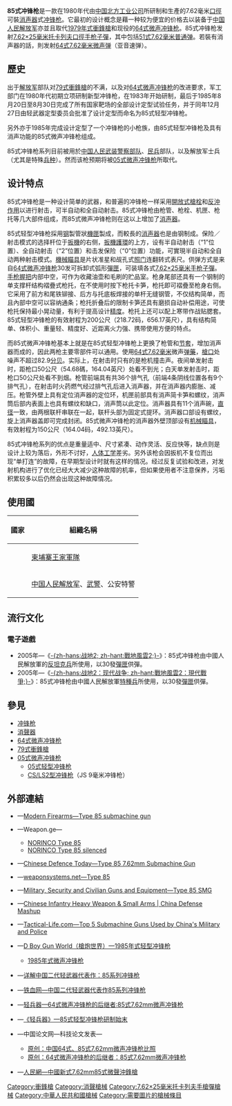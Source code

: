 {{noteTA
|G1=軍事
|G2=長度單位
|G3=Firearms
}}
{{Infobox Weapon
|name= 85式冲锋枪
|image= File:Type 85 submachine gun.jpg
|image_size= 300px
|caption= 
|origin= {{flagcountry|People's Republic of China}}
|type= <div class="NavFrame collapsed" style="color: black; background-color: #FFFFFF; margin: 0 auto; padding: 0 10px; text-align: left;"><div class="NavHead" style="background-color: #FFFFFF; margin: 0 auto; padding: 0 10px; font-weight:normal;">[[冲锋枪|冲锋枪]]</div><div class="NavContent" style="background-color: #FFFFFF; margin: 0 auto; padding: 0 10px;">
* 85式轻型冲锋枪：轻型冲锋枪
* 85式微声冲锋枪：[[抑制器|微声]]冲锋枪
</div>
</div>
<!-- Type selection -->
|is_ranged= yes
|is_bladed= 
|is_explosive= 
|is_artillery= 
|is_vehicle= 
|is_missile= 
|is_UK= 
<!-- Service history -->
|service= 1985年—
|used_by= 參見[[#使用國|使用國]]
|wars= [[中国人民解放军海军索马里护航行动|中国人民解放军海军索马里护航行动]]
<!-- Production history -->
|designer= [[中国兵器工业集团|中国北方工业公司]]
|design_date= 1980年代
|manufacturer= 中国北方工业公司
|unit_cost= 
|production_date= 1985年—
|number= 
|variants= 
<!-- General specifications -->
|spec_label= 
|weight= <div class="NavFrame collapsed" style="color: black; background-color: #FFFFFF; margin: 0 auto; padding: 0 10px; text-align: left;"><div class="NavHead" style="background-color: #FFFFFF; margin: 0 auto; padding: 0 10px; font-weight:normal;">空槍：</div><div class="NavContent" style="background-color: #FFFFFF; margin: 0 auto; padding: 0 10px;">
* 85式轻型冲锋枪：1.9[[千克|千克]]（4.19[[磅|磅]]）
* 85式微声冲锋枪：2.5公斤（5.51[[磅|磅]]）
</div>
</div>
|length= <div class="NavFrame collapsed" style="color: black; background-color: #FFFFFF; margin: 0 auto; padding: 0 10px; text-align: left;"><div class="NavHead" style="background-color: #FFFFFF; margin: 0 auto; padding: 0 10px; font-weight:normal;"></div><div class="NavContent" style="background-color: #FFFFFF; margin: 0 auto; padding: 0 10px;">
* 85式轻型冲锋枪：
** 槍托縮折：444[[毫米|毫米]]（17.48[[英寸|英寸]]）
** 槍托伸展：628毫米（24.72英吋）
* 85式微声冲锋枪：
** 槍托縮折：631毫米（24.84英吋）
** 槍托伸展：869毫米（34.21英吋）
</div>
</div>
|part_length= <div class="NavFrame collapsed" style="color: black; background-color: #FFFFFF; margin: 0 auto; padding: 0 10px; text-align: left;"><div class="NavHead" style="background-color: #FFFFFF; margin: 0 auto; padding: 0 10px; font-weight:normal;"></div><div class="NavContent" style="background-color: #FFFFFF; margin: 0 auto; padding: 0 10px;">
* 85式轻型冲锋枪：210毫米（8.27英吋）
* 85式微声冲锋枪：不明
</div>
</div>
|width= 
|height= 
|diameter= 
|crew= 
<!-- Ranged weapon specifications --> 
|cartridge= -{}-
* 85式轻型冲锋枪：[[7.62×25mm托卡列夫手槍彈|7.62×25毫米托卡列夫]]、[[51式7.62毫米普通弹|51式7.62毫米普通弹]]
* 85式微声冲锋枪：[[64式7.62毫米微声弹|64式7.62毫米微声弹]]
|caliber= 7.62毫米（.3英吋）
|barrels= 1根，[[膛線|線膛]]，[[槍口|槍口]]可装上[[抑制器|消声器]]，本身沿着枪膛阴线开有排气孔
|action= <div class="NavFrame collapsed" style="color: black; background-color: #FFFFFF; margin: 0 auto; padding: 0 10px; text-align: left;"><div class="NavHead" style="background-color: #FFFFFF; margin: 0 auto; padding: 0 10px; font-weight:normal;"></div><div class="NavContent" style="background-color: #FFFFFF; margin: 0 auto; padding: 0 10px;">
* [[反沖作用_(槍械)|反沖作用]]
* [[開放式槍栓|開放式槍栓]]
</div>
</div>
|mode= {{Link-en|半自動槍械|Semi-automatic firearm|半自動}}、[[自動火器|全自動]]，可[[擊發調變槍械|擊發調變]]
|rate= <div class="NavFrame collapsed" style="color: black; background-color: #FFFFFF; margin: 0 auto; padding: 0 10px; text-align: left;"><div class="NavHead" style="background-color: #FFFFFF; margin: 0 auto; padding: 0 10px; font-weight:normal;"></div><div class="NavContent" style="background-color: #FFFFFF; margin: 0 auto; padding: 0 10px;">
* 85式轻型冲锋枪：780发／分钟
* 85式微声冲锋枪：800发／分钟
</div>
</div>
|velocity=
|range= <div class="NavFrame collapsed" style="color: black; background-color: #FFFFFF; margin: 0 auto; padding: 0 10px; text-align: left;"><div class="NavHead" style="background-color: #FFFFFF; margin: 0 auto; padding: 0 10px; font-weight:normal;"></div><div class="NavContent" style="background-color: #FFFFFF; margin: 0 auto; padding: 0 10px;">
* 85式轻型冲锋枪：150—200[[米_(单位)|公尺]]（164.04—218.72[[码|码]]，492.13—656.17[[英尺|英尺]]）
* 85式微声冲锋枪：100—150公尺（109.36—164.04码，328.08—492.13英尺）
</div>
</div>
|feed= 30發[[64式微声冲锋枪|64式微声冲锋枪]]可拆卸式[[彈匣|彈匣]]
|sights= [[機械瞄具|機械瞄具]]：固定[[照門|照門]]及柱狀準星
<!-- 火炮規格 -->
|breech= 
|recoil= 
|carriage= 
|elevation= 
|traverse= 
<!-- 刃器規格 --> 
|blade_type= 
|hilt_type= 
|sheath_type= 
|head_type= 
|haft_type= 
<!-- 爆炸物內填炸藥規格 --> 
|filling= 
|filling_weight= 
|detonation= 
|yield= 
<!-- 車輛/飛彈規格 -->
|armour= 
|primary_armament= 
|secondary_arament= 
|engine= 
|engine_power= 
|transmission= 
|payload_capacity= 
|fuel_capacity= 
|pw_ratio= 
|suspension= 
|clearance= 
|vehicle_range= 
|speed= 
|guidance= 
|steering= 
<!-- Missiles only -->
|wingspan= 
|propellant= 
|ceiling= 
|altitude= 
|depth= 
|boost= 
|accuracy= 
|launch_platform= 
|transport= 
}}

'''85式冲锋枪'''是一款在1980年代由[[中华人民共和国|中国]][[中国兵器工业集团|北方工业公司]]所研制和生產的7.62毫米[[口徑|口徑]]可裝[[抑制器|消声器]]式[[冲锋枪|冲锋枪]]。它最初的设计概念是藉一种较为便宜的价格去以装备于[[中国人民解放军|中国人民解放军]]亦並且取代[[79式衝鋒槍|1979年式衝鋒槍]]和现役的[[64式微声冲锋枪|64式微声冲锋枪]]。85式冲锋枪发射[[7.62×25mm托卡列夫手槍彈|7.62×25毫米托卡列夫口徑]][[手枪|手枪]][[子彈|子彈]]，其中包括[[51式7.62毫米普通弹|51式7.62毫米普通弹]]。若裝有消声器的話，則发射[[64式7.62毫米微声弹|64式7.62毫米微声弹]]（亚音速弹）。

== 歷史 ==
出于[[中国人民解放军|解放军]]部队对[[79式衝鋒槍|79式衝鋒槍]]的不满，以及对[[64式微声冲锋枪|64式微声冲锋枪]]的改进要求，军工部门在1980年代初期立项研制新型冲锋枪，在1983年开始研制，最后于1985年8月20日至8月30日完成了所有国家靶场的全部设计定型试验任务，并于同年12月27日由轻武器定型委员会批准了设计定型而命名为85式轻型冲锋枪。

另外亦于1985年完成设计定型了一个冲锋枪的小枪族，由85式轻型冲锋枪及具有消声功能的85式微声冲锋枪组成。

85式冲锋枪系列目前被用於[[中国人民武装警察部队|中国人民武装警察部队]]、[[民兵|民兵]]部队，以及解放军士兵（尤其是特殊[[兵种|兵种]]）。然而该枪预期将被[[05式微声冲锋枪|05式微声冲锋枪]]所取代。

== 设计特点 ==
85式冲锋枪是一种设计简单的武器，和普遍的冲锋枪一样采用[[開放式槍栓|開放式槍栓]]和[[反沖作用_(槍械)|反沖作用]]以进行射击，可半自动和全自动射击。85式冲锋枪由枪管、枪栓、机匣、枪托等几大部件组成，而85式微声冲锋枪则在这以上增加了[[抑制器|消声器]]。

85式轻型冲锋枪採用[[钢|钢]]製管狀[[機匣|機匣]]製成，而較長的[[抑制器|消声器]]也是由钢制成。保险／射击模式的选择杆位于[[扳機|扳機]]的右侧，[[扳機護環|扳機護環]]的上方，设有半自动射击（“1”位置）、全自动射击（“2”位置）和击发保险（“0”位置）功能，可實現半自动和全自动两种射击模式。[[機械瞄具|機械瞄具]]是片状准星和觇孔式[[照门|照门]]连翻转式表尺。供弹方式是来自[[64式微声冲锋枪|64式微声冲锋枪]]30发可拆卸式弧形[[彈匣|彈匣]]，可装填各式[[7.62×25mm托卡列夫手槍彈|7.62×25毫米]][[手枪|手枪]][[子彈|子彈]]。[[手枪握把|手枪握把]]内部中空，可作为收藏油壶和毛刷的贮品室。枪身尾部还具有一个钢制的单支撑杆结构褶疊式枪托，在不使用时按下枪托卡笋，枪托即可褶疊至枪身右侧。它采用了前方和尾铁铆接、后方与托底板焊接的单杆无缝钢管，不仅结构简单，而且內部中空可以容纳通条；枪托折叠后的限制卡笋还具有磨损自动补偿用途，可使枪托保持最小晃动量，有利于提高设计[[测量精度|精度]]。枪托上还可以配上寒带作战贴腮套。85式轻型冲锋枪的有效射程为200公尺（218.72码，656.17英尺），具有结构简单、体积小、重量轻、精度好、近距离火力强、携带使用方便的特点。

而85式微声冲锋枪基本上就是在85式轻型冲锋枪上更换了枪管和[[枪管节套|节套]]，增加消声器而成的，因此两枪主要零部件可以通用。使用[[64式7.62毫米微声弹|64式7.62毫米]]微声[[弹藥|弹藥]]，[[槍口|槍口]]处噪声不超过82.9[[分贝|分贝]]。实际上，在射击时只有的是枪机撞击声。夜间单发射击时，距枪口50公尺（54.68碼，164.04英尺）处看不到光；白天单发射击时，距枪口50公尺处看不到烟。枪管前端具有共36个排气孔（前端4条阴线位置各有9个排气孔），在射击时火药燃气经过排气孔后进入消声器，并在消声器内膨胀、减压。枪管外壁上具有定位消声器的定位环，机匣前部具有消声简卡笋和螺纹，消声筒后部内表面上也具有螺纹和缺口，消声筒以此定位。消声器具有11个消声碗，[[直径|直径]]一致，由两根联杆串联在一起，联杆头部为固定式提环。消声器口部设有螺纹，旋上消声器盖即可完成封闭。85式微声冲锋枪的消声器外壁顶部设有[[机械瞄具|机械瞄具]]，有效射程为150公尺（164.04码，492.13英尺）。

85式冲锋枪系列的优点是重量适中、尺寸紧凑、动作灵活、反应快等，缺点则是设计上较为落后，外形不讨好，[[人因工程学|人体工学]]差劣。另外该枪会因扳机不复位而出现“单打连”的故障，在早期型设计时就有这样的情况。经过反复试验和改进，对发射机构进行了优化已经大大减少这种故障的机率，但如果使用者不注意保养，污垢积累较多以后仍然会出现这种故障情况。

== 使用國 ==
{| border="1" cellpadding="4" cellspacing="0" style="margin: 1em 1em 1em 0; background: #f9f9f9; border: 1px #aaa solid; border-collapse: collapse; font-size: 95%;"
|-
! 國家
! 組織名稱
|-
| {{flagcountry|Cambodia}}
| [[柬埔寨軍事|柬埔寨王家軍隊]]
|-
| {{flagcountry|People's Republic of China}}
| [[中国人民解放军|中国人民解放军]]、[[中國人民武裝警察部隊|武警]]、公安特警
|}

== 流行文化 ==
=== 電子遊戲 ===
* 2005年—《[[战地2|-{zh-hans:战地2; zh-hant:戰地風雲2;}-]]》：85式冲锋枪由中國人民解放軍的[[反坦克兵|反坦克兵]]所使用，以30發[[彈匣|彈匣]]供彈。
* 2005年—《[[戰地風雲2：現代戰爭|-{zh-hans:战地2：现代战争; zh-hant:戰地風雲2：現代戰爭;}-]]》：85式冲锋枪由中國人民解放軍[[特種部隊|特種兵]]所使用，以30發[[彈匣|彈匣]]供彈。

== 參見 ==
* [[冲锋枪|冲锋枪]]
* [[抑制器|消聲器]]
* [[64式微声冲锋枪|64式微声冲锋枪]]
* [[79式衝鋒槍|79式衝鋒槍]]
* [[05式微声冲锋枪|05式微声冲锋枪]]
** [[05式微声冲锋枪#05式轻型冲锋枪（QCQ-05）|05式轻型冲锋枪]]
** [[CS/LS2型冲锋枪|CS/LS2型冲锋枪]]（JS 9毫米冲锋枪）

== 外部連結 ==
{{div col|cols=2}}
* {{en icon}}—[http://world.guns.ru/smg/ch/type-5-e.html Modern Firearms—Type 85 submachine gun]{{Wayback|url=http://world.guns.ru/smg/ch/type-5-e.html |date=20101208042111 }}
* {{en icon}}—Weapon.ge—
** [http://georgians.weapon.ge/index.php?sel=1&id=353&man=71&coun=&cat=&l=en NORINCO Type 85]{{Wayback|url=http://georgians.weapon.ge/index.php?sel=1&id=353&man=71&coun=&cat=&l=en |date=20160306040517 }}
** [http://georgians.weapon.ge/index.php?sel=1&id=354&l=en NORINCO Type 85 silenced]{{Wayback|url=http://georgians.weapon.ge/index.php?sel=1&id=354&l=en |date=20160106004707 }}
* {{en icon}}—[https://web.archive.org/web/20070819201214/http://www.sinodefence.com/army/small_arms/type85smg.asp Chinese Defence Today—Type 85 7.62mm Submachine Gun]
* {{en icon}}—[http://weaponsystems.net/weaponsystem/AA02%20-%20Type%2085.html weaponsystems.net—Type 85]{{Wayback|url=http://weaponsystems.net/weaponsystem/AA02%20-%20Type%2085.html |date=20160806181240 }}
* {{en icon}}—[http://www.militaryfactory.com/smallarms/detail.asp?smallarms_id=83 Military, Security and Civilian Guns and Equipment—Type 85 SMG]{{Wayback|url=http://www.militaryfactory.com/smallarms/detail.asp?smallarms_id=83 |date=20121015161133 }}
* {{en icon}}—[https://web.archive.org/web/20150212024012/http://www.china-defense-mashup.com/chinas-arsenal/chinese-infantry-heavy-weapon-small-arms Chinese Infantry Heavy Weapon & Small Arms | China Defense Mashup]
* {{en icon}}—[http://www.tactical-life.com/magazines/special-weapons/top-5-submachine-guns-china/2/ Tactical-Life.com—Top 5 Submachine Guns Used by China's Military and Police]{{Wayback|url=http://www.tactical-life.com/magazines/special-weapons/top-5-submachine-guns-china/2/ |date=20150113165802 }}
* {{zh-hans icon}}—[http://pewpewpew.work/china/smg/85/85.htm D Boy Gun World（槍炮世界）—1985年式轻型冲锋枪]{{Wayback|url=http://pewpewpew.work/china/smg/85/85.htm |date=20190905051918 }}
** [http://firearmsworld.net/china/smg/85/85sil.htm 1985年式微声冲锋枪]{{Wayback|url=http://firearmsworld.net/china/smg/85/85sil.htm |date=20170824230414 }}
* {{zh-hans icon}}—[http://jczs.news.sina.com.cn/p/2006-09-07/0732395991.html 详解中国二代轻武器代表作：85系列冲锋枪]{{Wayback|url=http://jczs.news.sina.com.cn/p/2006-09-07/0732395991.html |date=20110830064449 }}
* {{zh-hans icon}}—[http://bbs.tiexue.net/post2_4550707_1.html 铁血网—中国二代轻武器代表作85系列冲锋枪]{{Wayback|url=http://bbs.tiexue.net/post2_4550707_1.html |date=20140919044431 }}
* {{zh-hans icon}}—[https://web.archive.org/web/20141216134726/http://www.qbq.com.cn/a/bencandy.php?fid=31&id=1564 轻兵器—64式微声冲锋枪的后继者:85式7.62mm微声冲锋枪]
* {{zh-hans icon}}—[http://qkzz.net/article/73469b55-2090-4c64-9909-543fce8d553e.htm 《轻兵器》—85式轻型冲锋枪研制始末]{{Wayback|url=http://qkzz.net/article/73469b55-2090-4c64-9909-543fce8d553e.htm |date=20130517051517 }}
* {{zh-hans icon}}—中国论文网—科技论文发表—
** [https://web.archive.org/web/20131006082053/http://www.xzbu.com/8/view-1051946.htm 原创：中国64式、85式7.62mm微声冲锋枪比照]
** [https://web.archive.org/web/20140307063122/http://www.xzbu.com/8/view-1051951.htm 原创：64式微声冲锋枪的后继者：85式7.62mm微声冲锋枪]
* {{zh-hant icon}}—[http://www.people.com.cn/BIG5/junshi/63/20021008/837316.html 人民網—中國新式7.62mm85式微聲沖鋒槍]{{Wayback|url=http://www.people.com.cn/BIG5/junshi/63/20021008/837316.html |date=20080531153942 }}
{{div col end}}

{{中国人民解放军现役单兵武器及弹药}}

[[Category:衝鋒槍|Category:衝鋒槍]]
[[Category:消聲槍械|Category:消聲槍械]]
[[Category:7.62×25毫米托卡列夫手槍彈槍械|Category:7.62×25毫米托卡列夫手槍彈槍械]]
[[Category:中華人民共和國槍械|Category:中華人民共和國槍械]]
[[Category:需要圖片的槍械條目|Category:需要圖片的槍械條目]]